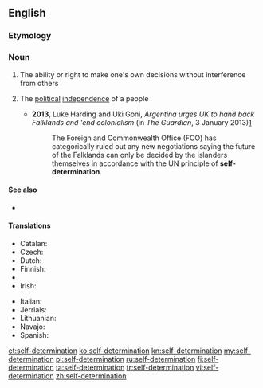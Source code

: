 ==English==

===Etymology===
{{prefix|self|determination}}

===Noun===
{{wikipedia}}
{{en-noun|-}}

# The ability or right to make one's own decisions without interference from others
# {{context|politics|lang=en}} The [[political]] [[independence]] of a people
#* '''2013''', Luke Harding and Uki Goni, ''Argentina urges UK to hand back Falklands and 'end colonialism'' (in ''The Guardian'', 3 January 2013)[http://www.guardian.co.uk/uk/2013/jan/02/argentina-britain-hand-back-falklands]
#*: The Foreign and Commonwealth Office (FCO) has categorically ruled out any new negotiations saying the future of the Falklands can only be decided by the islanders themselves in accordance with the UN principle of '''self-determination'''.

====See also====
* {{l|en|territorial integrity}}

====Translations====
{{trans-top|political independence of a people}}
* Catalan: {{t|ca|autodeterminació|f}}
* Czech: {{t|cs|sebeurčení|n}}
* Dutch: {{t+|nl|zelfbeschikking|f}}
* Finnish: {{t|fi|itsemääräämisoikeus}}
* {{trreq|fr}}
* Irish: {{t|ga|féinchinneadh|m}}
{{trans-mid}}
* Italian: {{t+|it|autodeterminazione|f}}
* Jèrriais: {{t|roa-jer|dêtèrminnâtion dé sé|f}}
* Lithuanian: {{t|lt|apsisprendimas|m}}
* Navajo: {{t|nv|tʼáá hó ájítʼéego}}
* Spanish: {{t|es|autodeterminación|f}}
{{trans-bottom}}

[[et:self-determination]]
[[ko:self-determination]]
[[kn:self-determination]]
[[my:self-determination]]
[[pl:self-determination]]
[[ru:self-determination]]
[[fi:self-determination]]
[[ta:self-determination]]
[[tr:self-determination]]
[[vi:self-determination]]
[[zh:self-determination]]